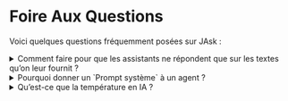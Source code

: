# Foire Aux Questions

Voici quelques questions fréquemment posées sur JAsk :

<details>
  <summary>Comment faire pour que les assistants ne répondent que sur les textes qu’on leur fournit ?</summary>
Deux paramètres sur lesquels jouer dans la [configuration d'un assistant](/chats_room/assistants) : 
- Le Prompt système afin d’indiquer à l’assistant de ne pas répondre s’il ne dispose pas de l’information,
- La température de l’assistant (proche de 0) pour éviter que l’IA soit trop créative et génère des hallucinations
</details>

<details>
  <summary>Pourquoi donner un `Prompt système` à un agent ?</summary>
Le Prompt système permet de donner un cadre, pour cibler la réponse si besoin (le ton employé par l'agent, périmètre, manière d’analyse, structure de réponse, etc). [Cliquez ici](/docs/assistants/create#etape-3--intelligence) afin de consulter le guide de configuration d'un bon Prompt système.
</details>

<details>
  <summary>Qu’est-ce que la température en IA ? </summary>
Il s’agit d’un réglage qui contrôle le niveau de créativité des réponses : plus elle est basse (ex. 0), plus les réponses sont factuelles ; plus elle est haute (ex. 1), plus elles sont variées et créatives.
</details>
